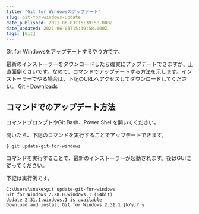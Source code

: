 ```yaml
---
title: "Git for Windowsのアップデート"
slug: git-for-windows-update
date_published: 2021-06-03T15:39:58.000Z
date_updated: 2021-06-03T15:39:58.000Z
tags: [Git]
---
```


Git for Windowsをアップデートするやり方です。

最新のインストーラーをダウンロードしたら確実にアップデートできますが、正直面倒くさいです。なので、コマンドでアップデートする方法を示します。インストーラーでやる場合は、下記のURLへアクセスしてダウンロードしてください。
[Git - Downloads](https://git-scm.com/download)
## コマンドでのアップデート方法

コマンドプロンプトやGit Bash、Power Shellを開いてください。

開いたら、下記のコマンドを実行することでアップデートできます。

    $ git update-git-for-windows

コマンドを実行することで、最新のインストーラーが起動されます。後はGUIに従ってください。

下記は実行例です。

    C:\Users\snake>git update-git-for-windows
    Git for Windows 2.28.0.windows.1 (64bit)
    Update 2.31.1.windows.1 is available
    Download and install Git for Windows 2.31.1 [N/y]? y
